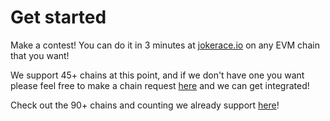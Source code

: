 # Get started

Make a contest! You can do it in 3 minutes at [jokerace.io](https://www.jokerace.io/) on any EVM chain that you want!

We support 45+ chains at this point, and if we don't have one you want please feel free to make a chain request [here](https://github.com/jk-labs-inc/jokerace/issues/new?assignees=&labels=chain&projects=&template=chain_request.md&title=chain%3A+) and we can get integrated!

Check out the 90+ chains and counting we already support [here](https://docs.jokerace.io/faq#which-chains-is-jokerace-live-on)!